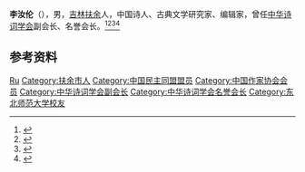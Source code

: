 '''李汝伦'''（{{bd|1930年|2月|2010年|2月1日}}），男，[[吉林|吉林]][[扶余县|扶余]]人，中国诗人、古典文学研究家、编辑家，曾任[[中华诗词学会|中华诗词学会]]副会长、名誉会长。<ref>{{Cite book|title=中国当代艺术界名人录|author=中国名人研究院编; 异天, 戈德主编|publisher=社会科学文献出版社|year=1993|isbn=|location=北京|pages=}}</ref><ref>{{Cite book|title=当代诗词家大辞典|author=丁永淮主编; 黄才钦, 熊文祥, 吴健中等副主编|publisher=华中师范大学出版社|year=1996|isbn=|location=武汉|pages=}}</ref><ref>{{Cite book|title=中国文学家辞典 • 现代第六分册|author=阎纯德主编; 李润新, 孙瑞珍, 常敬宇副主编|publisher=四川人民出版社|year=1992|isbn=|location=成都|pages=}}</ref><ref>{{Cite web|title=作家李汝伦逝世 著有《杜诗论稿》等|url=http://www.chinanews.com/cul/news/2010/02-24/2136962.shtml|accessdate=2020-11-26|work=中新网|archive-date=2020-12-05|archive-url=https://web.archive.org/web/20201205112125/http://www.chinanews.com/cul/news/2010/02-24/2136962.shtml|dead-url=no}}</ref>

== 参考资料 ==
{{reflist}}

{{中国人物小作品}}
{{Navboxes
| title  = 李汝伦在[[中华诗词学会|中华诗词学会]]的职务
| list1  =
{{中华诗词学会第一届理事会}}
{{中华诗词学会第二届理事会}}
}}

{{Authority control}}
{{DEFAULTSORT:Li李}}
[[Category:李姓|Ru]]
[[Category:扶余市人|Category:扶余市人]]
[[Category:中国民主同盟盟员|Category:中国民主同盟盟员]]
[[Category:中国作家协会会员|Category:中国作家协会会员]]
[[Category:中华诗词学会副会长|Category:中华诗词学会副会长]]
[[Category:中华诗词学会名誉会长|Category:中华诗词学会名誉会长]]
[[Category:东北师范大学校友|Category:东北师范大学校友]]